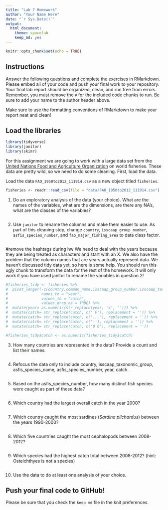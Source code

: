 ```yaml
---
title: "Lab 7 Homework"
author: "Your Name Here"
date: "`r Sys.Date()`"
output:
  html_document: 
    theme: spacelab
    keep_md: yes
---
```


```r
knitr::opts_chunk$set(echo = TRUE)
```

## Instructions
Answer the following questions and complete the exercises in RMarkdown. Please embed all of your code and push your final work to your repository. Your final lab report should be organized, clean, and run free from errors. Remember, you must remove the `#` for the included code chunks to run. Be sure to add your name to the author header above.  

Make sure to use the formatting conventions of RMarkdown to make your report neat and clean!  

## Load the libraries
```r
library(tidyverse)
library(janitor)
library(skimr)
```

For this assignment we are going to work with a large data set from the [United Nations Food and Agriculture Organization](http://www.fao.org/about/en/) on world fisheries. These data are pretty wild, so we need to do some cleaning. First, load the data.  

Load the data `FAO_1950to2012_111914.csv` as a new object titled `fisheries`.
```r
fisheries <- readr::read_csv(file = "data/FAO_1950to2012_111914.csv")
```

1. Do an exploratory analysis of the data (your choice). What are the names of the variables, what are the dimensions, are there any NA's, what are the classes of the variables?  
```r

```

2. Use `janitor` to rename the columns and make them easier to use. As part of this cleaning step, change `country`, `isscaap_group_number`, `asfis_species_number`, and `fao_major_fishing_area` to data class factor. 
```r

```
#remove the hashtags during hw
We need to deal with the years because they are being treated as characters and start with an X. We also have the problem that the column names that are years actually represent data. We haven't discussed tidy data yet, so here is some help. You should run this ugly chunk to transform the data for the rest of the homework. It will only work if you have used janitor to rename the variables in question 2!  
```r
#fisheries_tidy <- fisheries %>% 
#  pivot_longer(-c(country,common_name,isscaap_group_number,isscaap_taxonomic_group,asfi#s_species_number,asfis_species_name,fao_major_fishing_area,measure),
#               names_to = "year",
#               values_to = "catch",
#               values_drop_na = TRUE) %>% 
#  mutate(year= as.numeric(str_replace(year, 'x', ''))) %>% 
#  mutate(catch= str_replace(catch, c(' F'), replacement = '')) %>% 
#  mutate(catch= str_replace(catch, c('...'), replacement = '')) %>% 
#  mutate(catch= str_replace(catch, c('-'), replacement = '')) %>% 
#  mutate(catch= str_replace(catch, c('0 0'), replacement = ''))

#fisheries_tidy$catch <- as.numeric(fisheries_tidy$catch)
```

3. How many countries are represented in the data? Provide a count and list their names.
```r

```

4. Refocus the data only to include country, isscaap_taxonomic_group, asfis_species_name, asfis_species_number, year, catch.
```r

```

5. Based on the asfis_species_number, how many distinct fish species were caught as part of these data?
```r

```

6. Which country had the largest overall catch in the year 2000?
```r

```

7. Which country caught the most sardines (_Sardina pilchardus_) between the years 1990-2000?
```r

```

8. Which five countries caught the most cephalopods between 2008-2012?
```r

```

9. Which species had the highest catch total between 2008-2012? (hint: Osteichthyes is not a species)
```r

```

10. Use the data to do at least one analysis of your choice.

## Push your final code to GitHub!
Please be sure that you check the `keep md` file in the knit preferences.   